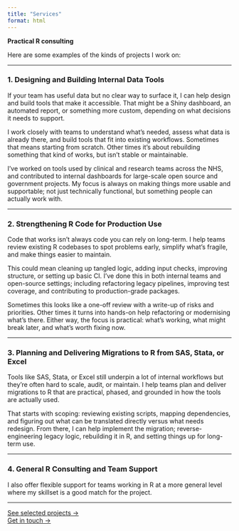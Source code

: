 ```yaml
---
title: "Services"
format: html
---
```


**Practical R consulting **

Here are some examples of the kinds of projects I work on:

---

### **1. Designing and Building Internal Data Tools**

If your team has useful data but no clear way to surface it, I can help design and build tools that make it accessible. That might be a Shiny dashboard, an automated report, or something more custom, depending on what decisions it needs to support.

I work closely with teams to understand what's needed, assess what data is already there, and build tools that fit into existing workflows. Sometimes that means starting from scratch. Other times it's about rebuilding something that kind of works, but isn't stable or maintainable.

I've worked on tools used by clinical and research teams across the NHS, and contributed to internal dashboards for large-scale open source and government projects. My focus is always on making things more usable and supportable; not just technically functional, but something people can actually work with.

---

### **2. Strengthening R Code for Production Use**

Code that works isn't always code you can rely on long-term. I help teams review existing R codebases to spot problems early, simplify what's fragile, and make things easier to maintain.

This could mean cleaning up tangled logic, adding input checks, improving structure, or setting up basic CI. I've done this in both internal teams and open-source settings; including refactoring legacy pipelines, improving test coverage, and contributing to production-grade packages.

Sometimes this looks like a one-off review with a write-up of risks and priorities. Other times it turns into hands-on help refactoring or modernising what's there. Either way, the focus is practical: what's working, what might break later, and what's worth fixing now.

---

### **3. Planning and Delivering Migrations to R from SAS, Stata, or Excel**

Tools like SAS, Stata, or Excel still underpin a lot of internal workflows but they're often hard to scale, audit, or maintain. I help teams plan and deliver migrations to R that are practical, phased, and grounded in how the tools are actually used.

That starts with scoping: reviewing existing scripts, mapping dependencies, and figuring out what can be translated directly versus what needs redesign. From there, I can help implement the migration; reverse-engineering legacy logic, rebuilding it in R, and setting things up for long-term use.

---

### **4. General R Consulting and Team Support**

I also offer flexible support for teams working in R at a more general level where my skillset is a good match for the project.

---

[See selected projects →](selected_work.qmd)  
[Get in touch →](contact.qmd)
